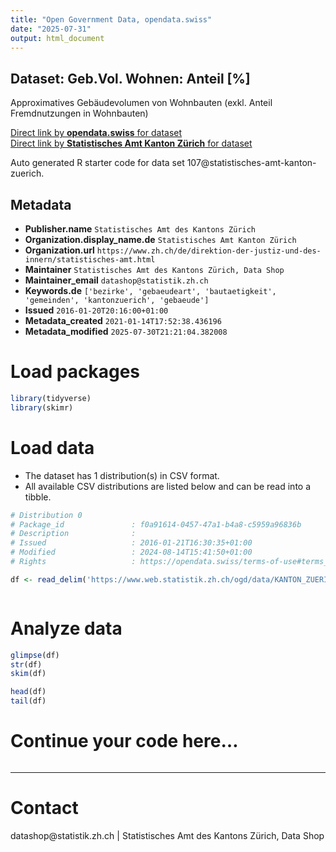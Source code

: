 ```yaml
---
title: "Open Government Data, opendata.swiss"
date: "2025-07-31"
output: html_document
---
```


## Dataset: Geb.Vol. Wohnen: Anteil [%]

Approximatives Gebäudevolumen von Wohnbauten (exkl. Anteil Fremdnutzungen in Wohnbauten)

[Direct link by **opendata.swiss** for dataset](https://opendata.swiss/de/dataset/geb-vol-wohnen-anteil)<br>
[Direct link by **Statistisches Amt Kanton Zürich** for dataset](https://www.zh.ch/de/politik-staat/gemeinden/gemeindeportraet.html)

Auto generated R starter code for data set 107@statistisches-amt-kanton-zuerich.

## Metadata

- **Publisher.name** `Statistisches Amt des Kantons Zürich`
- **Organization.display_name.de** `Statistisches Amt Kanton Zürich`
- **Organization.url** `https://www.zh.ch/de/direktion-der-justiz-und-des-innern/statistisches-amt.html`
- **Maintainer** `Statistisches Amt des Kantons Zürich, Data Shop`
- **Maintainer_email** `datashop@statistik.zh.ch`
- **Keywords.de** `['bezirke', 'gebaeudeart', 'bautaetigkeit', 'gemeinden', 'kantonzuerich', 'gebaeude']`
- **Issued** `2016-01-20T20:16:00+01:00`
- **Metadata_created** `2021-01-14T17:52:38.436196`
- **Metadata_modified** `2025-07-30T21:21:04.382008`


# Load packages

```r

library(tidyverse)
library(skimr)

```

# Load data

-   The dataset has 1 distribution(s) in CSV format.
-   All available CSV distributions are listed below and can be read into a tibble.

```r

# Distribution 0
# Package_id               : f0a91614-0457-47a1-b4a8-c5959a96836b
# Description              : 
# Issued                   : 2016-01-21T16:30:35+01:00
# Modified                 : 2024-08-14T15:41:50+01:00
# Rights                   : https://opendata.swiss/terms-of-use#terms_by

df <- read_delim('https://www.web.statistik.zh.ch/ogd/data/KANTON_ZUERICH_167.csv')



```

# Analyze data

```r

glimpse(df)
str(df)
skim(df)

head(df)
tail(df)

```

# Continue your code here...

```r

```

------------------------------------------------------------------------

# Contact

datashop@statistik.zh.ch | Statistisches Amt des Kantons Zürich, Data Shop
